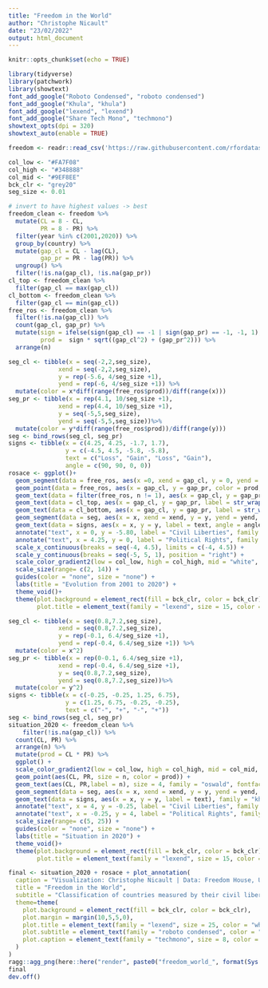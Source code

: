 ```yaml
---
title: "Freedom in the World"
author: "Christophe Nicault"
date: "23/02/2022"
output: html_document
---
```


```r
knitr::opts_chunk$set(echo = TRUE)
```


```r
library(tidyverse)
library(patchwork)
library(showtext)
font_add_google("Roboto Condensed", "roboto condensed")
font_add_google("Khula", "khula")
font_add_google("lexend", "lexend")
font_add_google("Share Tech Mono", "techmono")
showtext_opts(dpi = 320)
showtext_auto(enable = TRUE)
```

```r
freedom <- readr::read_csv('https://raw.githubusercontent.com/rfordatascience/tidytuesday/master/data/2022/2022-02-22/freedom.csv')
```

```r
col_low <- "#FA7F08"
col_high <- "#348888"
col_mid <- "#9EF8EE"
bck_clr <- "grey20"
seg_size <- 0.01
```

```r
# invert to have highest values -> best
freedom_clean <- freedom %>%
  mutate(CL = 8 - CL,
         PR = 8 - PR) %>%
  filter(year %in% c(2001,2020)) %>%
  group_by(country) %>%
  mutate(gap_cl = CL - lag(CL),
         gap_pr = PR - lag(PR)) %>%
  ungroup() %>%
  filter(!is.na(gap_cl), !is.na(gap_pr)) 
cl_top <- freedom_clean %>%
  filter(gap_cl == max(gap_cl))
cl_bottom <- freedom_clean %>%
  filter(gap_cl == min(gap_cl))
free_ros <- freedom_clean %>%
  filter(!is.na(gap_cl)) %>%
  count(gap_cl, gap_pr) %>%
  mutate(sign = ifelse(sign(gap_cl) == -1 | sign(gap_pr) == -1, -1, 1),
         prod =  sign * sqrt((gap_cl^2) + (gap_pr^2))) %>%
  arrange(n)
```


```r
seg_cl <- tibble(x = seq(-2,2,seg_size),
              xend = seq(-2,2,seg_size),
              y = rep(-5.6, 4/seg_size +1),
              yend = rep(-6, 4/seg_size +1)) %>%
  mutate(color = x*diff(range(free_ros$prod))/diff(range(x)))
seg_pr <- tibble(x = rep(4.1, 10/seg_size +1),
              xend = rep(4.4, 10/seg_size +1),
              y = seq(-5,5,seg_size),
              yend = seq(-5,5,seg_size))%>%
  mutate(color = y*diff(range(free_ros$prod))/diff(range(y)))
seg <- bind_rows(seg_cl, seg_pr)
signs <- tibble(x = c(4.25, 4.25, -1.7, 1.7),
                y = c(-4.5, 4.5, -5.8, -5.8),
                text = c("Loss", "Gain", "Loss", "Gain"),
                angle = c(90, 90, 0, 0))
rosace <- ggplot()+
  geom_segment(data = free_ros, aes(x =0, xend = gap_cl, y = 0, yend = gap_pr, color = prod), size = 1)+
  geom_point(data = free_ros, aes(x = gap_cl, y = gap_pr, color = prod, size = n))+
  geom_text(data = filter(free_ros, n != 1), aes(x = gap_cl, y = gap_pr, label = n), size = 3.5, family = "oswald")+
  geom_text(data = cl_top, aes(x = gap_cl, y = gap_pr, label = str_wrap(country, 20)), hjust = 0, nudge_x = 0.2, color = "white", family = "roboto condensed") +
  geom_text(data = cl_bottom, aes(x = gap_cl, y = gap_pr, label = str_wrap(country, 20)), hjust = 1, nudge_x = -0.2, color = "white", family = "roboto condensed") +
  geom_segment(data = seg, aes(x = x, xend = xend, y = y, yend = yend, color = color)) +
  geom_text(data = signs, aes(x = x, y = y, label = text, angle = angle), family = "khula", size = 3, fontface = "bold")+
  annotate("text", x = 0, y = -5.80, label = "Civil Liberties", family = "khula", size = 4, fontface = "bold") +
  annotate("text", x = 4.25, y = 0, label = "Political Rights", family = "khula", size = 4, fontface = "bold", angle = 90) +
  scale_x_continuous(breaks = seq(-4, 4.5), limits = c(-4, 4.5)) +
  scale_y_continuous(breaks = seq(-5, 5, 1), position = "right") +
  scale_color_gradient2(low = col_low, high = col_high, mid = "white", midpoint = 0) +
  scale_size(range= c(2, 14)) +
  guides(color = "none", size = "none") +
  labs(title = "Evolution from 2001 to 2020") +
  theme_void()+
  theme(plot.background = element_rect(fill = bck_clr, color = bck_clr),
        plot.title = element_text(family = "lexend", size = 15, color = "white", hjust = 0.5, margin = margin(5,0,10,0)))
```

```r
seg_cl <- tibble(x = seq(0.8,7.2,seg_size),
              xend = seq(0.8,7.2,seg_size),
              y = rep(-0.1, 6.4/seg_size +1),
              yend = rep(-0.4, 6.4/seg_size +1)) %>%
  mutate(color = x^2)
seg_pr <- tibble(x = rep(0-0.1, 6.4/seg_size +1),
              xend = rep(-0.4, 6.4/seg_size +1),
              y = seq(0.8,7.2,seg_size),
              yend = seq(0.8,7.2,seg_size))%>%
  mutate(color = y^2)
signs <- tibble(x = c(-0.25, -0.25, 1.25, 6.75),
                y = c(1.25, 6.75, -0.25, -0.25),
                text = c("-", "+", "-", "+"))
seg <- bind_rows(seg_cl, seg_pr)
situation_2020 <- freedom_clean %>%
    filter(!is.na(gap_cl)) %>%
  count(CL, PR) %>%
  arrange(n) %>%
  mutate(prod = CL * PR) %>%
  ggplot() +
  scale_color_gradient2(low = col_low, high = col_high, mid = col_mid, midpoint = 24) +
  geom_point(aes(CL, PR, size = n, color = prod)) +
  geom_text(aes(CL, PR,label = n), size = 4, family = "oswald", fontface = "bold") +  
  geom_segment(data = seg, aes(x = x, xend = xend, y = y, yend = yend, color = color)) +
  geom_text(data = signs, aes(x = x, y = y, label = text), family = "khula", size = 5, fontface = "bold")+
  annotate("text", x = 4, y = -0.25, label = "Civil Liberties", family = "khula", size = 4, fontface = "bold") +
  annotate("text", x = -0.25, y = 4, label = "Political Rights", family = "khula", size = 4, fontface = "bold", angle = 90) +
  scale_size(range= c(5, 25)) +
  guides(color = "none", size = "none") +
  labs(title = "Situation in 2020") +
  theme_void()+
  theme(plot.background = element_rect(fill = bck_clr, color = bck_clr),
        plot.title = element_text(family = "lexend", size = 15, color = "white", hjust = 0.5, margin = margin(5,0,10,0)))
```

```r
final <- situation_2020 + rosace + plot_annotation(
  caption = "Visualization: Christophe Nicault | Data: Freedom House, United Nations, by way of Arthur Cheib",
  title = "Freedom in the World",
  subtitle = "Classification of countries measured by their civil liberties and policital rights.\n Each circle represents the number of countries in that category.\nThe 10 countries named are the countries with the most dramatic change, positively or negatively.",
  theme=theme(
    plot.background = element_rect(fill = bck_clr, color = bck_clr),
    plot.margin = margin(10,5,5,0),
    plot.title = element_text(family = "lexend", size = 25, color = "white", hjust = 0.5, margin = margin(5,0,15,0)),
    plot.subtitle = element_text(family = "roboto condensed", color = "white", size = 12, hjust = 0.5, margin = margin(0,0,20,0)),
    plot.caption = element_text(family = "techmono", size = 8, color = "white", hjust = 0.95, margin = margin(10,0,5,0))
  )
)
ragg::agg_png(here::here("render", paste0("freedom_world_", format(Sys.time(), "%Y%m%d_%H%M%S"), ".png")), res = 320, width = 12, height = 8, units = "in")
final
dev.off()
```